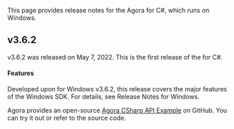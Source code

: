 <PlatformWrapper platform="windows-csharp">

This page provides release notes for the Agora <Vg k="VSDK" /> for C#, which runs on Windows.

## v3.6.2 

v3.6.2 was released on May 7, 2022. This is the first release of the <Vg k="VSDK" /> for C#.

#### Features

Developed upon <Vg k="VSDK" /> for Windows v3.6.2, this release covers the major features of the Windows SDK. For details, see <Link to="../introduction/release-notes?platform=windows-cpp">Release Notes for Windows</Link>.

Agora provides an open-source [Agora CSharp API Example](https://github.com/AgoraIO/Agora-C_Sharp-SDK/tree/release/3.6.2/APIExample) on GitHub. You can try it out or refer to the source code.

</PlatformWrapper>
